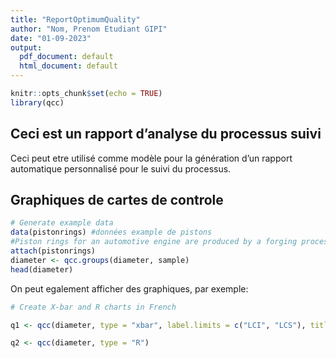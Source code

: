 ```yaml
---
title: "ReportOptimumQuality"
author: "Nom, Prenom Etudiant GIPI"
date: "01-09-2023"
output:
  pdf_document: default
  html_document: default
---
```


```r
knitr::opts_chunk$set(echo = TRUE)
library(qcc)

```

## Ceci est un rapport d'analyse du processus suivi

Ceci peut etre utilisé comme modèle pour la génération d'un rapport automatique personnalisé pour le suivi du processus.

## Graphiques de cartes de controle

```r
# Generate example data
data(pistonrings) #données example de pistons
#Piston rings for an automotive engine are produced by a forging process. The inside diameter of the rings manufactured by the process is measured on 25 samples, each of size 5, for the control phase I, when preliminary samples from a process being considered 'in control' are used to construct control charts. Then, further 15 samples, again each of size 5, are obtained for phase II.
attach(pistonrings)
diameter <- qcc.groups(diameter, sample)
head(diameter)

```

On peut egalement afficher des graphiques, par exemple:

```r


# Create X-bar and R charts in French

q1 <- qcc(diameter, type = "xbar", label.limits = c("LCI", "LCS"), title = "Carte de controle", xlab	= "Groupe", ylab	= "Diammetre", lang = "FR")

q2 <- qcc(diameter, type = "R")

```



